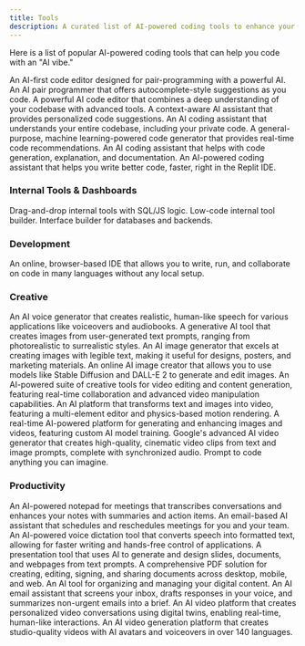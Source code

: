 ```yaml
---
title: Tools
description: A curated list of AI-powered coding tools to enhance your development workflow.
---
```


Here is a list of popular AI-powered coding tools that can help you code with an "AI vibe."

<CardGroup cols={2}>
  <Card title="Cursor" href="https://cursor.sh/">
    An AI-first code editor designed for pair-programming with a powerful AI.
  </Card>
  <Card title="GitHub Copilot" href="https://github.com/features/copilot">
    An AI pair programmer that offers autocomplete-style suggestions as you code.
  </Card>
  <Card title="Windsurf (formerly Codeium)" href="https://windsurf.com/">
    A powerful AI code editor that combines a deep understanding of your codebase with advanced tools.
  </Card>
  <Card title="Tabnine" href="https://www.tabnine.com/">
    A context-aware AI assistant that provides personalized code suggestions.
  </Card>
  <Card title="Sourcegraph Cody" href="https://sourcegraph.com/cody">
    An AI coding assistant that understands your entire codebase, including your private code.
  </Card>
  <Card title="Amazon CodeWhisperer" href="https://aws.amazon.com/codewhisperer/">
    A general-purpose, machine learning-powered code generator that provides real-time code recommendations.
  </Card>
  <Card title="AskCodi" href="https://www.askcodi.com/">
    An AI coding assistant that helps with code generation, explanation, and documentation.
  </Card>
  <Card title="Replit Ghostwriter" href="https://replit.com/site/ghostwriter">
    An AI-powered coding assistant that helps you write better code, faster, right in the Replit IDE.
  </Card>
</CardGroup>

### Internal Tools & Dashboards

<CardGroup cols={2}>
  <Card title="Retool" icon="wrench-screwdriver" href="https://retool.com">
    Drag-and-drop internal tools with SQL/JS logic.
  </Card>
  <Card title="UI Bakery" icon="wrench-screwdriver" href="https://uibakery.io">
    Low-code internal tool builder.
  </Card>
  <Card title="Jet Admin" icon="wrench-screwdriver" href="https://www.jetadmin.io/">
    Interface builder for databases and backends.
  </Card>
</CardGroup>

### Development

<CardGroup cols={1}>
    <Card title="Replit" href="https://replit.com">
    An online, browser-based IDE that allows you to write, run, and collaborate on code in many languages without any local setup.
    </Card>
</CardGroup>

### Creative

<CardGroup cols={2}>
    <Card title="ElevenLabs" href="https://elevenlabs.io">
    An AI voice generator that creates realistic, human-like speech for various applications like voiceovers and audiobooks.
    </Card>
    <Card title="Midjourney" href="https://www.midjourney.com">
    A generative AI tool that creates images from user-generated text prompts, ranging from photorealistic to surrealistic styles.
    </Card>
    <Card title="Ideogram" href="https://ideogram.ai">
    An AI image generator that excels at creating images with legible text, making it useful for designs, posters, and marketing materials.
    </Card>
    <Card title="Playground" href="https://playground.com">
    An online AI image creator that allows you to use models like Stable Diffusion and DALL-E 2 to generate and edit images.
    </Card>
    <Card title="Runway" href="https://runwayml.com">
    An AI-powered suite of creative tools for video editing and content generation, featuring real-time collaboration and advanced video manipulation capabilities.
    </Card>
    <Card title="Kling" href="https://www.klingai.com">
    An AI platform that transforms text and images into video, featuring a multi-element editor and physics-based motion rendering.
    </Card>
    <Card title="Krea" href="https://www.krea.ai">
    A real-time AI-powered platform for generating and enhancing images and videos, featuring custom AI model training.
    </Card>
    <Card title="Veo3" href="https://veo3.ai">
    Google's advanced AI video generator that creates high-quality, cinematic video clips from text and image prompts, complete with synchronized audio.
    </Card>
    <Card title="Figma Make" href="https://www.figma.com/">
    Prompt to code anything you can imagine.
    </Card>
</CardGroup>

### Productivity

<CardGroup cols={2}>
    <Card title="Granola AI" href="https://www.granola.ai">
    An AI-powered notepad for meetings that transcribes conversations and enhances your notes with summaries and action items.
    </Card>
    <Card title="Howie" href="https://howie.ai">
    An email-based AI assistant that schedules and reschedules meetings for you and your team.
    </Card>
    <Card title="Wispr Flow" href="https://wisprflow.ai">
    An AI-powered voice dictation tool that converts speech into formatted text, allowing for faster writing and hands-free control of applications.
    </Card>
    <Card title="Gamma" href="https://www.gamma.app">
    A presentation tool that uses AI to generate and design slides, documents, and webpages from text prompts.
    </Card>
    <Card title="Adobe Acrobat" href="https://www.adobe.com">
    A comprehensive PDF solution for creating, editing, signing, and sharing documents across desktop, mobile, and web.
    </Card>
    <Card title="Cubby" href="https://cubby.nyc">
    An AI tool for organizing and managing your digital content.
    </Card>
    <Card title="Cora" href="https://cora.computer">
    An AI email assistant that screens your inbox, drafts responses in your voice, and summarizes non-urgent emails into a brief.
    </Card>
    <Card title="Tavus AI" href="https://www.tavus.io">
    An AI video platform that creates personalized video conversations using digital twins, enabling real-time, human-like interactions.
    </Card>
    <Card title="Synthesia" href="https://synthesia.io">
    An AI video generation platform that creates studio-quality videos with AI avatars and voiceovers in over 140 languages.
    </Card>
</CardGroup> 